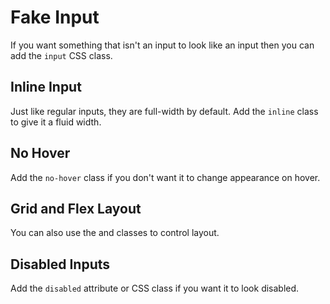 
# Fake Input

If you want something that isn't an input to look like an input then you can
add the `input` CSS class.

<Snippet
  file="input/input.html"
  caption="Inline Text Input"
  output
/>

## Inline Input

Just like regular inputs, they are full-width by default. Add the `inline`
class to give it a fluid width.

<Snippet
  file="input/inline.html"
  caption="Inline Text Input"
  output
/>

## No Hover

Add the `no-hover` class if you don't want it to change appearance on hover.

<Snippet
  file="input/no-hover.html"
  caption="No Hover"
  output
/>

## Grid and Flex Layout

You can also use the <GridLink/> and <FlexLink/> classes to control layout.

<Snippet
  file="input/grid-flex.html"
  caption="Grid and Flex"
  output
/>

## Disabled Inputs

Add the `disabled` attribute or CSS class if you want it to look disabled.

<Snippet
  file="input/disabled.html"
  caption="Not an Input"
  output
/>
